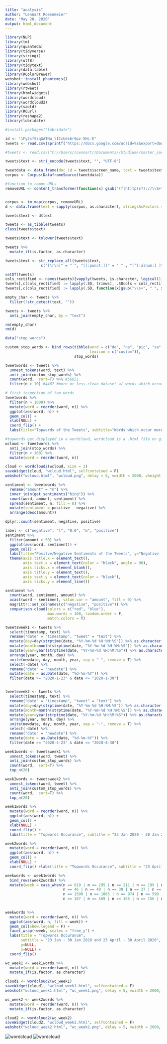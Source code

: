 ---
title: "analysis"
author: "Lennart Roesemeier"
date: "May 28, 2020"
output: html_document
---



```{r, warning=FALSE}
library(NLP)
library(tm)
library(quanteda)
library(tidyverse)
library(stringi)
library(utf8)
library(tidytext)
library(data.table)
library(RColorBrewer)
webshot::install_phantomjs()
library(webshot)
library(rtweet)
library(htmlwidgets)
library(wordcloud)
library(wordcloud2)
library(saotd)
library(RCurl)
library(reshape2)
library(lubridate)

#install.packages("lubridate")
```


```{r warning=FALSE}
id <- "1Fy2sfSzqGATNu_lICcUds6r9pz-5HL-E"
tweets <- read.csv(sprintf("https://docs.google.com/uc?id=%s&export=download", id))

#tweets <- read.csv("C://Users//Lennart//Documents//Studium//master_sociology//data_computingdisp//term paper//data//dataappend.csv", header=T)

tweets$text <- stri_encode(tweets$text, "", "UTF-8")

tweetdata <- data.frame(doc_id = tweets$screen_name, text = tweets$text)
corpus <- Corpus(DataframeSource(tweetdata))

#function to remov URLs
removeURL <- content_transformer(function(x) gsub("(f|ht)tp(s?)://\\S+", "", x, perl=T))


corpus <- tm_map(corpus, removeURL)
d <- data.frame(text = sapply(corpus, as.character), stringsAsFactors = F)

tweets$text <- d$text
```

```{r warning=FALSE}
tweets <- as_tibble(tweets)
class(tweets$text)

tweets$text <- tolower(tweets$text)

tweets %>%
  mutate_if(is.factor, as.character) 

tweets$text <- str_replace_all(tweets$text,
                c("[\r\n]" = " ", "[[:punct:]]" = " " , "[^[:alnum:] ]" = " ", "[^a-zA-Z0-9]" = " ", "[\\s[:digit:]]" = " ", "don" = "dont"))

setDT(tweets)
cols_rectified <- names(tweets)[vapply(tweets, is.character, logical(1))]
tweets[,c(cols_rectified) := lapply(.SD, trimws), .SDcols = cols_rectified]
tweets[,c(cols_rectified) := lapply(.SD, function(x)gsub("\\s+", " ", x)), .SDcols = cols_rectified]

empty_char <- tweets %>%
  filter(!str_detect(text, ""))

tweets <- tweets %>%
  anti_join(empty_char, by = "text")

rm(empty_char)
rm(d)
```


```{r warning=FALSE}
data("stop_words")

custom_stop_words <- bind_rows(tibble(word = c("de", "na", "pic", "sa", "en", "la", "mga", "ng", "el", "di", "ko", "se", "ka", "ve", "si", "pa", "ll", "ce", "hksos", "lahat", "niyo", "sr", "rus", "pra", "han", "hay", "hoy", "ga", "nah", "pc", "ug", "nya", "cuz", "ta", "ad", "ada", "ini", "xl", "es", "da", "isn", "ni", "le", "al", "lo", "ha", "ya", "ma", "rt", "ba", "fu", "eh", "ur", "aren", "hey", "ncov", "dont", "bc", "dr", "las", "st", "hahaha", "lmao", "mas", "il", "em", "yo", "jo", "ne", "jg", "wwg", "tu", "ny", "des", "deste", "jan", "kay", "ain", "omg", "je", "btw", "idk", "pm", "sb", "ww", "au", "fr", "pla", "aoc", "ca", "nyo", "qu", "ses", "asap", "li", "te", "wala", "kasi", "dude", "ser", "set", "wtf", "ah", "ano", "um", "aka", "bts", "cls", "ja", "lam", "su", "abc", "dito", "vp", "hahahahaha", "haha", "nna", "din", "ke", "po", "ppe", "sir", "doesn", "lol", "xi", "ang", "ako", "mo", "lang", "nga", "kung", "naman", "kaya", "kayo", "pero", "yung", "yan", "twitter"), 
                                      lexicon = c("custom")), 
                               stop_words)

tweetwords <- tweets %>%
  unnest_tokens(word, text) %>%
  anti_join(custom_stop_words) %>%
  count(word,  sort=T) %>% #56851
  filter(n > 10) #4467 #more or less clean dataset w/ words which occur more than 10 times

# first inspection of top words
tweetwords %>%
  filter(n > 1000) %>%
  mutate(word = reorder(word, n)) %>%
  ggplot(aes(word, n)) +
  geom_col() +
  xlab(NULL) +
  coord_flip() +
  labs(title="Topwords of the Tweets", subtitle="Words which occur more than 1000 times", x="Words", y="Wordcount")
```


```{r fig.height = 11, fig.width = 9, warning=FALSE}
#topwords get displayed in a wordcloud, wordcloud is a .html file on github repo
wcloud <- tweetwords %>%
  anti_join(stop_words) %>%
  filter(n > 100) %>%
  mutate(word = reorder(word, n))

cloud <- wordcloud2(wcloud, size = 3)
saveWidget(cloud, "wcloud.html", selfcontained = F)
webshot("wcloud.html", "wcloud.png", delay = 5, vwidth = 2000, vheight = 2000)
```

```{r warning=FALSE}
sentiment <- tweetwords %>%
  rename("amount" = "n") %>%
  inner_join(get_sentiments("bing")) %>%
  count(word, amount, sentiment) %>%
  spread(sentiment, n, fill = 0) %>%
  mutate(sentiment = positive - negative) %>%
  arrange(desc(amount))

dplyr::count(sentiment, negative, positive)

```

```{r fig.width=14, fig.height=5, warning=FALSE}
label <- c("negative", "l", "0.0", "m", "positive")
sentiment %>%
  filter(amount > 50) %>%
  ggplot(aes(word, sentiment)) +
  geom_col() +
  labs(title="Positve/Negative Sentiments of the Tweets", y="Negative        Sentiment        Positive", x="Contribution to Sentiment") +
  theme(axis.title.x = element_text(),
        axis.text.x = element_text(color = "black", angle = 90),
        axis.ticks.x = element_blank(),
        axis.title.y = element_text(),
        axis.text.y = element_text(color = "black"),
        axis.ticks.y = element_line()) 
```



```{r warning=FALSE}
sentiment %>%
  count(word, sentiment, amount) %>%
  acast(word ~ sentiment, value.var = "amount", fill = 0) %>%
  magrittr::set_colnames(c("negative", "positive")) %>%
  comparison.cloud(colors = c("red", "blue"),
                   max.words = 100, random.order = F, 
                   match.colors = T)
```



```{r warning=FALSE}
tweetsweek1 <- tweets %>%
  select(timestamp, text) %>%
  rename("date" = "timestamp", "tweet" = "text") %>%
  mutate(day=day(strptime(date, "%Y-%m-%d %H:%M:%S")) %>% as.character()) %>%
  mutate(month=month(strptime(date, "%Y-%m-%d %H:%M:%S")) %>% as.character()) %>%
  mutate(year=year(strptime(date, "%Y-%m-%d %H:%M:%S")) %>% as.character()) %>%
  arrange(year, month, day) %>%
  unite(newdate, day, month, year, sep = "-", remove = T) %>%
  select(-date) %>%
  rename("date" = "newdate") %>%
  mutate(date = as.Date(date, "%d-%m-%Y")) %>%
  filter(date >= "2020-1-23" & date <= "2020-1-30")


tweetsweek2 <- tweets %>%
  select(timestamp, text) %>%
  rename("date" = "timestamp", "tweet" = "text") %>%
  mutate(day=day(strptime(date, "%Y-%m-%d %H:%M:%S")) %>% as.character()) %>%
  mutate(month=month(strptime(date, "%Y-%m-%d %H:%M:%S")) %>% as.character()) %>%
  mutate(year=year(strptime(date, "%Y-%m-%d %H:%M:%S")) %>% as.character()) %>%
  arrange(year, month, day) %>%
  unite(newdate, day, month, year, sep = "-", remove = T) %>%
  select(-date) %>%
  rename("date" = "newdate") %>%
  mutate(date = as.Date(date, "%d-%m-%Y")) %>%
  filter(date >= "2020-4-23" & date <= "2020-4-30")
```

```{r warning=FALSE}
week1words <- tweetsweek1 %>%
  unnest_tokens(word, tweet) %>%
  anti_join(custom_stop_words) %>%
  count(word,  sort=T) %>%
  top_n(20)

week2words <- tweetsweek2 %>%
  unnest_tokens(word, tweet) %>%
  anti_join(custom_stop_words) %>%
  count(word,  sort=T) %>%
  top_n(20)
```


```{r warning=FALSE}
week1words %>%
  mutate(word = reorder(word, n)) %>%
  ggplot(aes(word, n)) +
  geom_col() +
  xlab(NULL) +
  coord_flip() +
  labs(title = "Topwords Occurance", subtitle = "23 Jan 2020 - 30 Jan 2020", y = "Occurance Count")
```

```{r warning=FALSE}
week2words %>%
  mutate(word = reorder(word, n)) %>%
  ggplot(aes(word, n)) +
  geom_col() +
  xlab(NULL) +
  coord_flip() +labs(title = "Topwords Occurance", subtitle = "23 April 2020 - 30 April 2020", y = "Occurance Count")
```

```{r}
weekwords <- week1words %>%
  bind_rows(week2words) %>%
  mutate(week = case_when(n == 619 | n == 295 | n == 211 | n == 199 | n == 173 | n == 166 | n == 159 | n == 153 | n == 103 | n == 91 | n == 59 | n == 48 |
                          n == 46 | n == 40 | n == 38 | n == 37 | n == 36 | n == 32 | n == 31 | n == 30 ~ "Week Jan",
                          n == 1590 | n == 1005 | n == 974 | n == 590 | n == 495 | n == 433 | n == 309 | n == 278 | n == 272 | n == 212 | n == 202 | n == 189 |
                          n == 187 | n == 169 | n == 165 | n == 156 | n == 151 | n == 141 | n == 126 | n == 116 ~ "Week April"))
  

weekwords %>%
  mutate(word = reorder(word, n)) %>%
  ggplot(aes(word, n, fill = week)) +
  geom_col(show.legend = F) +
  facet_wrap(~week, scales = "free_y") +
  labs(title = "Topwords Occurance",
       subtitle = "23 Jan - 30 Jan 2020 and 23 April - 30 April 2020",
       y=NULL, 
       x=NULL) +
  coord_flip()
```



```{r wordcloud, warning=FALSE}
wc_week1 <- week1words %>%
  mutate(word = reorder(word, n)) %>%
  mutate_if(is.factor, as.character)

cloud1 <- wordcloud2(wc_week1)
saveWidget(cloud1, "wcloud_week1.html", selfcontained = F)
webshot("wcloud_week1.html", "wc_week1.png", delay = 5, vwidth = 2000, vheight = 2000)

wc_week2 <- week2words %>%
  mutate(word = reorder(word, n)) %>%
  mutate_if(is.factor, as.character)

cloud2 <- wordcloud2(wc_week2)
saveWidget(cloud2, "wcloud_week2.html", selfcontained = F)
webshot("wcloud_week2.html", "wc_week2.png", delay = 5, vwidth = 2000, vheight = 2000)
```

![wordcloud](wc_week1.png)
![wordcloud](wc_week2.png)
